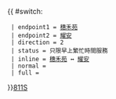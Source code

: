 {{ #switch: {{{format|}}}
  | endpoint1 = [[穗禾苑巴士總站|穗禾苑]]
  | endpoint2 = [[耀安巴士總站|耀安]]
  | direction = 2
  | status = 只限早上繁忙時間服務
  | inline = [[穗禾苑巴士總站|穗禾苑]] ↔ [[耀安巴士總站|耀安]]
  | normal =
  | full =
}}<noinclude>[[category:新界專線小巴路線模板|811S]]</noinclude>